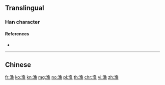 {{also|漁}}
==Translingual==

===Han character===
{{Han char|rn=85|rad=水|as=08|sn=11|four=|canj=ENWM|ids=⿰氵鱼}}

====References====
* {{Han ref|kx=0633.371|hdz=31656.050|uh=6E14|ud=28180}}

----

==Chinese==
{{zh-see|漁}}

[[fr:渔]]
[[ko:渔]]
[[kn:渔]]
[[mg:渔]]
[[no:渔]]
[[pl:渔]]
[[th:渔]]
[[chr:渔]]
[[vi:渔]]
[[zh:渔]]